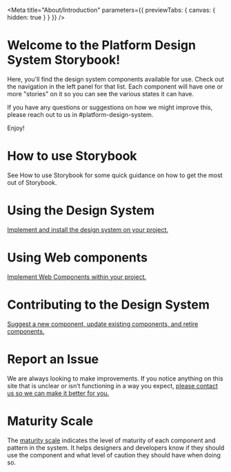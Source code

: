 
<Meta title="About/Introduction" parameters={{ previewTabs: { canvas: { hidden: true } } }} />

# Welcome to the Platform Design System Storybook!

Here, you'll find the design system components available for use. Check out the
navigation in the left panel for that list. Each component will have one or more
"stories" on it so you can see the various states it can have.

If you have any questions or suggestions on how we might improve this, please
reach out to us in #platform-design-system.

Enjoy!

# How to use Storybook

See <LinkTo kind="About" story="How to use Storybook">How to use
Storybook</LinkTo> for some quick guidance on how to get the most out of
Storybook.

# Using the Design System

<a href="https://design.va.gov/about/developers#using-the-design-system" target="_blank">
  Implement and install the design system on your project.
</a>

# Using Web components

<a href="https://design.va.gov/about/developers#using-web-components" target="_blank">
  Implement Web Components within your project.
</a>

# Contributing to the Design System

<a href="https://design.va.gov/about/contributing-to-the-design-system" target="_blank">
  Suggest a new component, update existing components, and retire components.
</a>

# Report an Issue

We are always looking to make improvements. If you notice anything on this site that is unclear or isn’t functioning in a way you expect, <a href="https://design.va.gov/about/feedback" target="_blank">
please contact us so we can make it better for you.</a>

# Maturity Scale

The <a href="https://design.va.gov/about/maturity-scale" target="_blank">maturity scale</a> indicates the level of maturity of each component and pattern in the system. It helps designers and developers know if they should use the component and what level of caution they should have when doing so.
